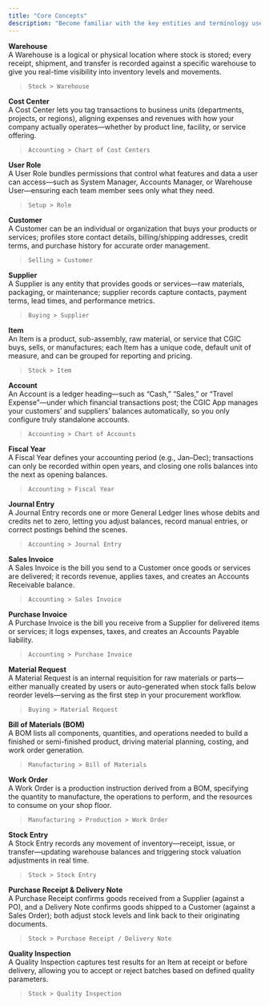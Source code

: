 ```yaml
---
title: "Core Concepts"
description: "Become familiar with the key entities and terminology used throughout the CGIC App"
---
```


**Warehouse**\
A Warehouse is a logical or physical location where stock is stored; every receipt, shipment, and transfer is recorded against a specific warehouse to give you real-time visibility into inventory levels and movements.

> `Stock > Warehouse`

**Cost Center**\
A Cost Center lets you tag transactions to business units (departments, projects, or regions), aligning expenses and revenues with how your company actually operates—whether by product line, facility, or service offering.

> `Accounting > Chart of Cost Centers`

**User Role**\
A User Role bundles permissions that control what features and data a user can access—such as System Manager, Accounts Manager, or Warehouse User—ensuring each team member sees only what they need.

> `Setup > Role`

**Customer**\
A Customer can be an individual or organization that buys your products or services; profiles store contact details, billing/shipping addresses, credit terms, and purchase history for accurate order management.

> `Selling > Customer`

**Supplier**\
A Supplier is any entity that provides goods or services—raw materials, packaging, or maintenance; supplier records capture contacts, payment terms, lead times, and performance metrics.

> `Buying > Supplier`

**Item**\
An Item is a product, sub-assembly, raw material, or service that CGIC buys, sells, or manufactures; each Item has a unique code, default unit of measure, and can be grouped for reporting and pricing.

> `Stock > Item`

**Account**\
An Account is a ledger heading—such as “Cash,” “Sales,” or “Travel Expense”—under which financial transactions post; the CGIC App manages your customers’ and suppliers’ balances automatically, so you only configure truly standalone accounts.

> `Accounting > Chart of Accounts`

**Fiscal Year**\
A Fiscal Year defines your accounting period (e.g., Jan–Dec); transactions can only be recorded within open years, and closing one rolls balances into the next as opening balances.

> `Accounting > Fiscal Year`

**Journal Entry**\
A Journal Entry records one or more General Ledger lines whose debits and credits net to zero, letting you adjust balances, record manual entries, or correct postings behind the scenes.

> `Accounting > Journal Entry`

**Sales Invoice**\
A Sales Invoice is the bill you send to a Customer once goods or services are delivered; it records revenue, applies taxes, and creates an Accounts Receivable balance.

> `Accounting > Sales Invoice`

**Purchase Invoice**\
A Purchase Invoice is the bill you receive from a Supplier for delivered items or services; it logs expenses, taxes, and creates an Accounts Payable liability.

> `Accounting > Purchase Invoice`

**Material Request**\
A Material Request is an internal requisition for raw materials or parts—either manually created by users or auto-generated when stock falls below reorder levels—serving as the first step in your procurement workflow.

> `Buying > Material Request`

**Bill of Materials (BOM)**\
A BOM lists all components, quantities, and operations needed to build a finished or semi-finished product, driving material planning, costing, and work order generation.

> `Manufacturing > Bill of Materials`

**Work Order**\
A Work Order is a production instruction derived from a BOM, specifying the quantity to manufacture, the operations to perform, and the resources to consume on your shop floor.

> `Manufacturing > Production > Work Order`

**Stock Entry**\
A Stock Entry records any movement of inventory—receipt, issue, or transfer—updating warehouse balances and triggering stock valuation adjustments in real time.

> `Stock > Stock Entry`

**Purchase Receipt & Delivery Note**\
A Purchase Receipt confirms goods received from a Supplier (against a PO), and a Delivery Note confirms goods shipped to a Customer (against a Sales Order); both adjust stock levels and link back to their originating documents.

> `Stock > Purchase Receipt / Delivery Note`

**Quality Inspection**\
A Quality Inspection captures test results for an Item at receipt or before delivery, allowing you to accept or reject batches based on defined quality parameters.

> `Stock > Quality Inspection`